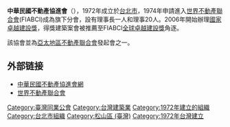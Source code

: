 {{Infobox Non-profit
| Non-profit_name = 中華民國不動產協進會<br><small>FIACBI-Taiwan</small>
| Non-profit_logo = 
| Non-profit_type = [[同業公會|同業公會]]
| founded_date = 1972年
| founder = [[殷之浩|殷之浩]] 理事長
| location =台北市松山區南京東路四段107號11樓之1
| key_people = 林長勳 理事長
| area_served = 中華民國
| focus = 建築業推廣
| method = 人員和物質協助
| revenue = 
| num_employees = 
| Non-profit_slogan = 建築美學經濟
| homepage = http://www.fiabci.org.tw
}}
'''中華民國不動產協進會'''（{{lang-en|FIACBI-Taiwan}}），1972年成立於[[台北市|台北市]]，1974年申請進入[[世界不動產聯合會|世界不動產聯合會]](FIABCI)成為旗下分會，設有理事長一人和理事20人。2006年開始辦理[[國家卓越建設獎|國家卓越建設獎]]，得獎建築案會被推薦至FIABCI[[全球卓越建設獎|全球卓越建設獎]]角逐。

該協會並為[[亞太地區不動產聯合會|亞太地區不動產聯合會]]發起會之一。

==外部链接==
*[http://www.fiabci.org.tw/ 中華民國不動產協進會網]{{Wayback|url=http://www.fiabci.org.tw/ |date=20110906061410 }}
*[http://www.fiabci.org/ 世界不動產聯合會]{{Wayback|url=http://www.fiabci.org/ |date=20110208155452 }}
{{Taiwan-org-stub}}

[[Category:臺灣同業公會|Category:臺灣同業公會]]
[[Category:台灣建築業|Category:台灣建築業]]
[[Category:1972年建立的組織|Category:1972年建立的組織]]
[[Category:台北市組織|Category:台北市組織]]
[[Category:松山區_(臺灣)|Category:松山區 (臺灣)]]
[[Category:1972年台灣建立|Category:1972年台灣建立]]